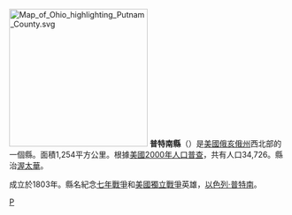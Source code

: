 {{Otheruses|普特南縣|subject=美國俄亥俄州的一個縣|other=同名的縣}}
[[File:Map_of_Ohio_highlighting_Putnam_County.svg|250px]]
'''普特南縣'''（{{lang-en|Putnam County}}）是[[美國|美國]][[俄亥俄州|俄亥俄州]]西北部的一個縣。面積1,254平方公里。根據[[美國2000年人口普查|美國2000年人口普查]]，共有人口34,726。縣治[[渥太華_(俄亥俄州)|渥太華]]。

成立於1803年。縣名紀念[[七年戰爭|七年戰爭]]和[[美國獨立戰爭|美國獨立戰爭]]英雄，[[以色列·普特南|以色列·普特南]]。
{{Authority control}}
{{ohio-stub}}

[[Category:俄亥俄州行政區劃|P]]